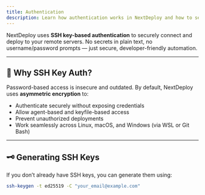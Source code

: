 ```yaml
---
title: Authentication  
description: Learn how authentication works in NextDeploy and how to secure your deployments.  
---
```


NextDeploy uses **SSH key-based authentication** to securely connect and deploy to your remote servers. No secrets in plain text, no username/password prompts — just secure, developer-friendly automation.

---

## 🔐 Why SSH Key Auth?

Password-based access is insecure and outdated. By default, NextDeploy uses **asymmetric encryption** to:

- Authenticate securely without exposing credentials  
- Allow agent-based and keyfile-based access  
- Prevent unauthorized deployments  
- Work seamlessly across Linux, macOS, and Windows (via WSL or Git Bash)

---

## 🗝️ Generating SSH Keys

If you don’t already have SSH keys, you can generate them using:

```bash
ssh-keygen -t ed25519 -C "your_email@example.com"
